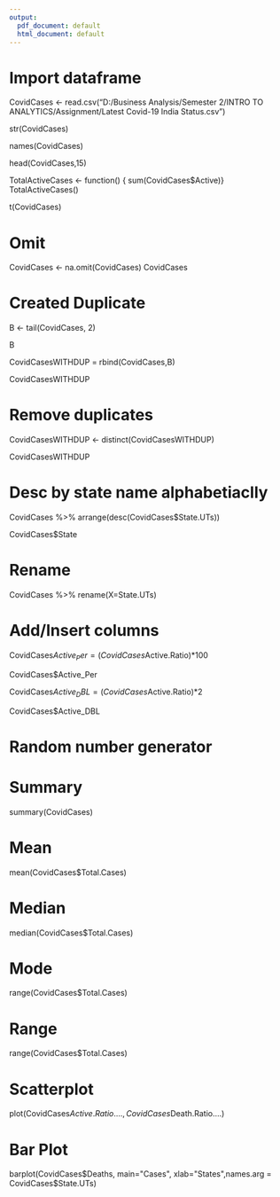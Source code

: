 ```yaml
---
output:
  pdf_document: default
  html_document: default
---
```

# Import dataframe

 
 CovidCases <- read.csv("D:/Business Analysis/Semester 2/INTRO TO ANALYTICS/Assignment/Latest Covid-19 India Status.csv")
 
 
 str(CovidCases) 
 
 names(CovidCases) 
 
 head(CovidCases,15) 


 TotalActiveCases <- function() { sum(CovidCases$Active)} 
 TotalActiveCases() 

 t(CovidCases) 
 
# Omit 
 CovidCases <- na.omit(CovidCases) 
 CovidCases 

 
# Created Duplicate 
B <- tail(CovidCases, 2)

B

 CovidCasesWITHDUP = rbind(CovidCases,B) 

 CovidCasesWITHDUP 

# Remove duplicates
 CovidCasesWITHDUP <- distinct(CovidCasesWITHDUP) 

 CovidCasesWITHDUP

# Desc by state name alphabetiaclly

 CovidCases %>% arrange(desc(CovidCases$State.UTs)) 

 CovidCases$State

# Rename 

 CovidCases %>% rename(X=State.UTs) 

# Add/Insert columns 

 CovidCases$Active_Per = (CovidCases$Active.Ratio)*100 
 
 CovidCases$Active_Per
 
 CovidCases$Active_DBL = (CovidCases$Active.Ratio)*2
 
 CovidCases$Active_DBL

# Random number generator 
 
# Summary 

summary(CovidCases) 

# Mean 

 mean(CovidCases$Total.Cases) 

# Median 

 median(CovidCases$Total.Cases) 

# Mode 

 range(CovidCases$Total.Cases) 

# Range 

 range(CovidCases$Total.Cases) 

# Scatterplot 

 plot(CovidCases$Active.Ratio...., CovidCases$Death.Ratio....) 

# Bar Plot 

 barplot(CovidCases$Deaths, main="Cases",   xlab="States",names.arg = CovidCases$State.UTs) 
 
 
 
 
 
 
 
 
 
 
 
 
 
 
 
 
 
 